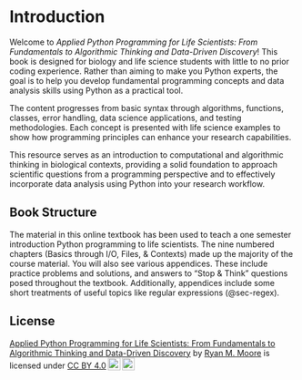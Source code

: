 # Introduction {.unnumbered}

Welcome to *Applied Python Programming for Life Scientists: From Fundamentals to Algorithmic Thinking and Data-Driven Discovery*! This book is designed for biology and life science students with little to no prior coding experience. Rather than aiming to make you Python experts, the goal is to help you develop fundamental programming concepts and data analysis skills using Python as a practical tool.

The content progresses from basic syntax through algorithms, functions, classes, error handling, data science applications, and testing methodologies. Each concept is presented with life science examples to show how programming principles can enhance your research capabilities.

This resource serves as an introduction to computational and algorithmic thinking in biological contexts, providing a solid foundation to approach scientific questions from a programming perspective and to effectively incorporate data analysis using Python into your research workflow.

## Book Structure

The material in this online textbook has been used to teach a one semester introduction Python programming to life scientists. The nine numbered chapters (Basics through I/O, Files, & Contexts) made up the majority of the course material.  You will also see various appendices. These include practice problems and solutions, and answers to "Stop & Think" questions posed throughout the textbook. Additionally, appendices include some short treatments of useful topics like regular expressions (@sec-regex).

## License

<p xmlns:cc="http://creativecommons.org/ns#" xmlns:dct="http://purl.org/dc/terms/"><a property="dct:title" rel="cc:attributionURL" href="https://github.com/mooreryan">Applied Python Programming for Life Scientists: From Fundamentals to Algorithmic Thinking and Data-Driven Discovery</a> by <a rel="cc:attributionURL dct:creator" property="cc:attributionName" href="https://orcid.org/0000-0003-3337-8184">Ryan M. Moore</a> is licensed under <a href="https://creativecommons.org/licenses/by/4.0/?ref=chooser-v1" target="_blank" rel="license noopener noreferrer" style="display:inline-block;">CC BY 4.0<img style="height:22px!important;margin-left:3px;vertical-align:text-bottom;" src="https://mirrors.creativecommons.org/presskit/icons/cc.svg?ref=chooser-v1" alt=""><img style="height:22px!important;margin-left:3px;vertical-align:text-bottom;" src="https://mirrors.creativecommons.org/presskit/icons/by.svg?ref=chooser-v1" alt=""></a></p>
